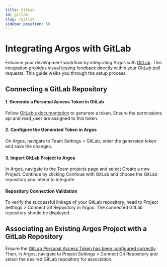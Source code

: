 ```yaml
---
title: GitLab
id: gitlab
slug: /gitlab
sidebar_position: 50
---
```



# Integrating Argos with GitLab

Enhance your development workflow by integrating Argos with [GitLab](https://gitlab.com). This integration provides visual testing feedback directly within your GitLab pull requests. This guide walks you through the setup process.

## Connecting a GitLab Repository

#### 1. Generate a Personal Access Token in GitLab

Follow [GitLab's documentation](https://docs.gitlab.com/ee/user/profile/personal_access_tokens.html#create-a-personal-access-token) to generate a token. Ensure the permissions <Tag>api</Tag> and <Tag>read_user</Tag> are assigned to this token.

#### 2. Configure the Generated Token in Argos

On Argos, navigate to <Tag>Team Settings</Tag> > <Tag>GitLab</Tag>, enter the generated token and save the changes.

#### 3. Import GitLab Project to Argos

In Argos, navigate to the <Tag>Team projects</Tag> page and select <Tag>Create a new Project</Tag>. Continue by clicking <Tag>Continue with GitLab</Tag> and choose the GitLab repository you intend to integrate.

#### Repository Connection Validation

To verify the successful linkage of your GitLab repository, head to <Tag>Project Settings</Tag> > <Tag>Connect Git Repository</Tag> in Argos. The connected GitLab repository should be displayed.

## Associating an Existing Argos Project with a GitLab Repository

Ensure the [GitLab Personal Access Token has been configured correctly](#connecting-a-gitlab-repository). Then, in Argos, navigate to <Tag>Project Settings</Tag> > <Tag>Connect Git Repository</Tag> and select the desired GitLab repository for association.

